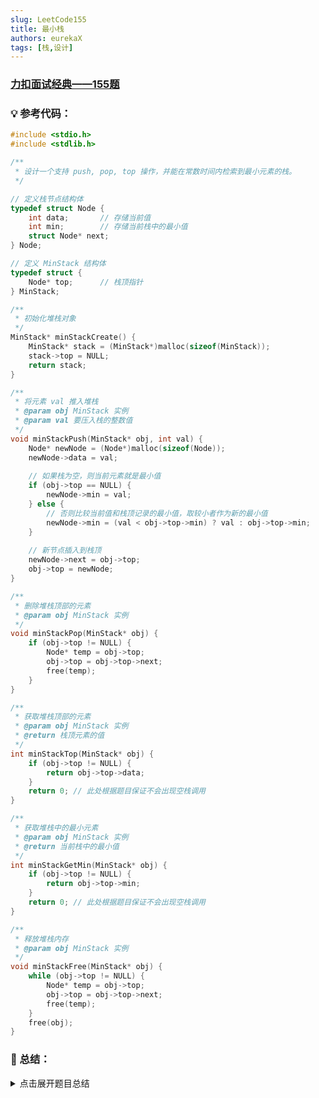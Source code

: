 ```yaml
---
slug: LeetCode155
title: 最小栈
authors: eurekaX
tags: [栈,设计]
---
```



### <B2>[力扣面试经典——155题](https://leetcode.cn/problems/min-stack/description/?envType=study-plan-v2&envId=top-interview-150 "力扣")</B2>

<!-- truncate -->


### 💡 参考代码：

```c
#include <stdio.h>
#include <stdlib.h>

/**
 * 设计一个支持 push, pop, top 操作，并能在常数时间内检索到最小元素的栈。
 */

// 定义栈节点结构体
typedef struct Node {
    int data;       // 存储当前值
    int min;        // 存储当前栈中的最小值
    struct Node* next;
} Node;

// 定义 MinStack 结构体
typedef struct {
    Node* top;      // 栈顶指针
} MinStack;

/**
 * 初始化堆栈对象
 */
MinStack* minStackCreate() {
    MinStack* stack = (MinStack*)malloc(sizeof(MinStack));
    stack->top = NULL;
    return stack;
}

/**
 * 将元素 val 推入堆栈
 * @param obj MinStack 实例
 * @param val 要压入栈的整数值
 */
void minStackPush(MinStack* obj, int val) {
    Node* newNode = (Node*)malloc(sizeof(Node));
    newNode->data = val;
    
    // 如果栈为空，则当前元素就是最小值
    if (obj->top == NULL) {
        newNode->min = val;
    } else {
        // 否则比较当前值和栈顶记录的最小值，取较小者作为新的最小值
        newNode->min = (val < obj->top->min) ? val : obj->top->min;
    }
    
    // 新节点插入到栈顶
    newNode->next = obj->top;
    obj->top = newNode;
}

/**
 * 删除堆栈顶部的元素
 * @param obj MinStack 实例
 */
void minStackPop(MinStack* obj) {
    if (obj->top != NULL) {
        Node* temp = obj->top;
        obj->top = obj->top->next;
        free(temp);
    }
}

/**
 * 获取堆栈顶部的元素
 * @param obj MinStack 实例
 * @return 栈顶元素的值
 */
int minStackTop(MinStack* obj) {
    if (obj->top != NULL) {
        return obj->top->data;
    }
    return 0; // 此处根据题目保证不会出现空栈调用
}

/**
 * 获取堆栈中的最小元素
 * @param obj MinStack 实例
 * @return 当前栈中的最小值
 */
int minStackGetMin(MinStack* obj) {
    if (obj->top != NULL) {
        return obj->top->min;
    }
    return 0; // 此处根据题目保证不会出现空栈调用
}

/**
 * 释放堆栈内存
 * @param obj MinStack 实例
 */
void minStackFree(MinStack* obj) {
    while (obj->top != NULL) {
        Node* temp = obj->top;
        obj->top = obj->top->next;
        free(temp);
    }
    free(obj);
}
```

### 📖 总结：

<details>
<summary>点击展开题目总结</summary>
# 🤔 最小栈

---

## 1️⃣ 题目核心信息

🎯 **功能描述**：设计一个支持 push、pop、top 操作，并能在常数时间内检索到最小元素的栈

📥 **输入输出**：
- **输入**：一系列整数操作序列，包括初始化、push、pop、top 和 getMin
- **输出**：根据操作返回对应的结果，其中 getMin 需要在常数时间内返回栈中最小元素

---

## 2️⃣ 实现原理

💡 **核心思路**：使用辅助栈或在每个节点中存储当前最小值的方式，在每次操作时维护最小值信息

📋 **实现步骤**：
1. 创建栈节点结构体，每个节点保存数据和当前栈状态下的最小值
2. 初始化栈对象，将栈顶指针设为 NULL
3. Push 操作时，计算当前最小值并保存在新节点中
4. Pop 操作时，直接移除栈顶节点
5. Top 操作时，返回栈顶节点的数据值
6. GetMin 操作时，直接返回栈顶节点记录的最小值

---

## 3️⃣ 关键点解析

最优解是在每个节点中直接存储当前最小值，节省了额外栈的空间开销。

### 🎯 代码技巧
- 在每个节点中额外存储当前栈状态的最小值
- Push 时比较新值与当前最小值，更新最小值字段
- 所有操作均在常数时间内完成

## 4️⃣ 使用场景

### ✅ 适用情况：
- 需要频繁获取栈中最小元素的场景
- 对时间复杂度要求严格的应用
- 实现带有最小值查询功能的栈结构

### ⚠️ 前提条件：
- 所有操作都在非空栈上调用（题目保证）
- 最多调用 3 * 10^4 次操作

## 5️⃣ 复杂度分析

- ⏱️ 时间复杂度：O(1) - 所有操作（push、pop、top、getMin）都是常数时间复杂度
- 💾 空间复杂度：O(n) - 需要为每个元素分配节点空间，n为操作次数

## 6️⃣ 注意事项

### 🚩 边界情况：
- 空栈操作（题目保证不会出现）
- 栈中只有一个元素的情况
- 连续 Push 较小值后 Pop 的情况

### 💥 易错点：
- 忘记在 Push 时更新最小值
- Pop 操作后最小值未正确更新
- 内存泄漏（未正确释放节点内存）

## 7️⃣ 补充说明
### 📌 示例输入：
```c
["MinStack","push","push","push","getMin","pop","top","getMin"]
[[],[-2],[0],[-3],[],[],[],[]]
```

### 步骤 1: `MinStack* obj = minStackCreate();`
- 创建空栈
- 栈状态：`obj->top = NULL`

### 步骤 2: `minStackPush(obj, -2);`
- 创建新节点：`data = -2`
- 因为栈为空，所以 `min = -2`
- 新节点成为栈顶
- 栈状态：`top -> {-2, -2}`

### 步骤 3: `minStackPush(obj, 0);`
- 创建新节点：`data = 0`
- 比较 `0` 与当前最小值 `-2`，最小值仍为 `-2`
- 新节点成为栈顶
- 栈状态：`top -> {0, -2} -> {-2, -2}`

### 步骤 4: `minStackPush(obj, -3);`
- 创建新节点：`data = -3`
- 比较 `-3` 与当前最小值 `-2`，更新最小值为 `-3`
- 新节点成为栈顶
- 栈状态：`top -> {-3, -3} -> {0, -2} -> {-2, -2}`

### 步骤 5: `minStackGetMin(obj);`
- 直接返回栈顶节点记录的最小值：`-3`
- 栈状态保持不变

### 步骤 6: `minStackPop(obj);`
- 移除栈顶节点 `{-3, -3}`
- 栈顶变为 `{0, -2}`
- 栈状态：`top -> {0, -2} -> {-2, -2}`

### 步骤 7: `minStackTop(obj);`
- 返回栈顶节点的数据值：`0`
- 栈状态保持不变

### 步骤 8: `minStackGetMin(obj);`
- 直接返回栈顶节点记录的最小值：`-2`
- 栈状态保持不变

### ✅ 最终输出：
```c
[null,null,null,null,-3,null,0,-2]
```
### 📊 栈状态变化图示：
```
初始状态:
NULL

Push(-2)后:
top -> [-2, -2]

Push(0)后:
top -> [0, -2]  ->  [-2, -2]

Push(-3)后:
top -> [-3, -3]  ->  [0, -2]  ->  [-2, -2]

GetMin():
返回 -3

Pop()后:
top -> [0, -2]  ->  [-2, -2]

Top():
返回 0

GetMin():
返回 -2
```
通过这个例子可以看出，每个节点都保存了当前状态下的最小值，这样无论何时调用 `getMin()` 都能立即返回结果，实现了 O(1) 时间复杂度的最小值查询。
</details>
